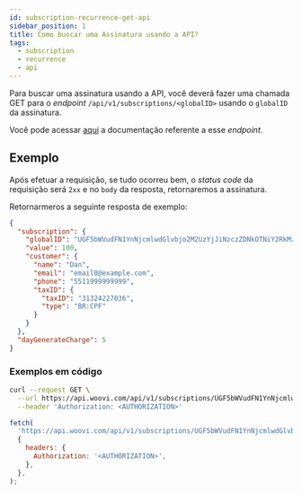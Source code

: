 ```yaml
---
id: subscription-recurrence-get-api
sidebar_position: 1
title: Como buscar uma Assinatura usando a API?
tags:
  - subscription
  - recurrence
  - api
---
```



Para buscar uma assinatura usando a API, você deverá fazer uma chamada GET para o _endpoint_ `/api/v1/subscriptions/<globalID>` usando o `globalID` da assinatura.

Você pode acessar [aqui](https://developers.woovi.com/api#tag/subscription/paths/~1api~1v1~1subscriptions~1%7Bid%7D/get) a documentação referente a esse _endpoint_.

## Exemplo

Após efetuar a requisição, se tudo ocorreu bem, o _status code_ da requisição será `2xx` e no `body` da resposta, retornaremos a assinatura.

Retornarmeros a seguinte resposta de exemplo:

```json
{
  "subscription": {
    "globalID": "UGF5bWVudFN1YnNjcmlwdGlvbjo2M2UzYjJiNzczZDNkOTNiY2RkMzI5OTM=",
    "value": 100,
    "customer": {
      "name": "Dan",
      "email": "email0@example.com",
      "phone": "5511999999999",
      "taxID": {
        "taxID": "31324227036",
        "type": "BR:CPF"
      }
    }
  },
  "dayGenerateCharge": 5
}
```

### Exemplos em código

<Tabs>
  <TabItem value="shell-curl" label="Shell + cURL" default>

```sh
curl --request GET \
  --url https://api.woovi.com/api/v1/subscriptions/UGF5bWVudFN1YnNjcmlwdGlvbjo2M2UzYjJiNzczZDNkOTNiY2RkMzI5OTM= \
  --header 'Authorization: <AUTHORIZATION>'
```

  </TabItem>
  <TabItem value="javascript" label="JavaScript + Fetch" default>

```js
fetch(
  'https://api.woovi.com/api/v1/subscriptions/UGF5bWVudFN1YnNjcmlwdGlvbjo2M2UzYjJiNzczZDNkOTNiY2RkMzI5OTM=',
  {
    headers: {
      Authorization: '<AUTHORIZATION>',
    },
  },
);
```

  </TabItem>
</Tabs>

